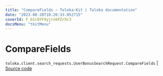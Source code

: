 ```yaml
---
title: "CompareFields — Toloka-Kit | Toloka documentation"
date: "2023-08-28T10:26:33.052715"
coverId: F_bIcOYF9yjrxkPZrXc3
docsMenu: "tkitMenu"
---
```


# CompareFields

`toloka.client.search_requests.UserBonusSearchRequest.CompareFields` | [Source code](https://github.com/Toloka/toloka-kit/blob/v1.2.1/src/client/search_requests.py#L767)